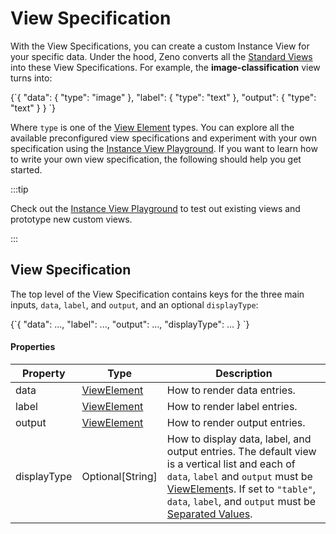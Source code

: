 
# View Specification

With the View Specifications, you can create a custom Instance View for your specific data.
Under the hood, Zeno converts all the [Standard Views](/docs/views/existing) into these View Specifications.
For example, the **image-classification** view turns into:

<CodeBlock language="json">
  {`{
  "data": {
    "type": "image"
  },
  "label": {
    "type": "text"
  },
  "output": {
    "type": "text"
  }
}
`}
</CodeBlock>

Where `type` is one of the [View Element](/docs/views/spec/other) types. You can explore all the available preconfigured view specifications and experiment with your own specification using the [Instance View Playground](https://hub.zenoml.com/playground).
If you want to learn how to write your own view specification, the following should help you get started.

:::tip

Check out the [Instance View Playground](https://hub.zenoml.com/playground) to test out existing views and prototype new custom views.

:::

## View Specification

The top level of the View Specification contains keys for the three main inputs, `data`, `label`, and `output`, and an optional `displayType`:

<CodeBlock language="json" title="View Specification">
  {`{
  "data": ...,
  "label": ...,
  "output": ...,
  "displayType": ...
}
`}
</CodeBlock>

#### Properties

| Property    | Type                                  | Description                                                                                                                                                                                                                                                                                         |
| ----------- | ------------------------------------- | --------------------------------------------------------------------------------------------------------------------------------------------------------------------------------------------------------------------------------------------------------------------------------------------------- |
| data        | [ViewElement](/docs/views/spec/other) | How to render data entries.                                                                                                                                                                                                                                                                         |
| label       | [ViewElement](/docs/views/spec/other) | How to render label entries.                                                                                                                                                                                                                                                                        |
| output      | [ViewElement](/docs/views/spec/other) | How to render output entries.                                                                                                                                                                                                                                                                       |
| displayType | Optional[String]                      | How to display data, label, and output entries. The default view is a vertical list and each of `data`, `label` and `output` must be [ViewElement](/docs/views/spec/other)s. If set to `"table"`, `data`, `label`, and `output` must be [Separated Values](/docs/view/spec/other#separated-values). |
